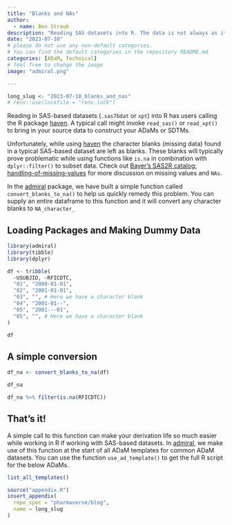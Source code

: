 ```yaml
---
title: "Blanks and NAs"
author:
  - name: Ben Straub
description: "Reading SAS datasets into R. The data is not always as it seems!"
date: "2023-07-10"
# please do not use any non-default categories.
# You can find the default categories in the repository README.md
categories: [ADaM, Technical]
# feel free to change the image
image: "admiral.png"

---
```


<!--------------- typical setup ----------------->

```r
long_slug <- "2023-07-10_blanks_and_nas"
# renv::use(lockfile = "renv.lock")
```

<!--------------- post begins here ----------------->


Reading in SAS-based datasets (`.sas7bdat` or `xpt`) into R has users 
calling the R package [haven](https://haven.tidyverse.org/).  A typical call might invoke `read_sas()` or `read_xpt()`
to bring in your source data to construct your ADaMs or SDTMs.

Unfortunately, while using [haven](https://haven.tidyverse.org/) the character blanks (missing data) found in a typical SAS-based dataset are left as blanks. These blanks will typically prove problematic while using functions like `is.na` in combination with `dplyr::filter()` to subset data. Check out [Bayer's SAS2R catalog: handling-of-missing-values](https://bayer-group.github.io/sas2r/r-and-sas-syntax.html#handling-of-missing-values) for more discussion on missing values and `NAs`.

In the [admiral](https://pharmaverse.github.io/admiral/) package, we have built a simple function called `convert_blanks_to_na()` to help us quickly remedy this problem. You can supply an entire dataframe to this function and it will convert any character blanks to `NA_character_`

## Loading Packages and Making Dummy Data

```r
library(admiral)
library(tibble)
library(dplyr)

df <- tribble(
  ~USUBJID, ~RFICDTC,
  "01", "2000-01-01",
  "02", "2001-01-01",
  "03", "", # Here we have a character blank
  "04", "2001-01--",
  "05", "2001---01",
  "05", "", # Here we have a character blank
)

df
```

## A simple conversion 

```r
df_na <- convert_blanks_to_na(df)

df_na
```

```r
df_na %>% filter(is.na(RFICDTC))
```

## That's it!

A simple call to this function can make your derivation life so much easier while working in R if working with SAS-based datasets. In [admiral](https://pharmaverse.github.io/admiral/), we make use of this function at the start of all ADaM templates for common ADaM datasets. You can use the function `use_ad_template()` to get the full R script for the below ADaMs.

```r
list_all_templates()
```



<!--------------- appendices go here ----------------->

```r
source("appendix.R")
insert_appendix(
  repo_spec = "pharmaverse/blog",
  name = long_slug
)
```
